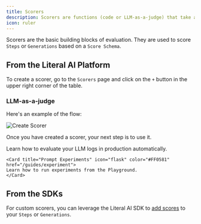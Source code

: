 ```yaml
---
title: Scorers
description: Scorers are functions (code or LLM-as-a-judge) that take an input, output and expected output and return a score.
icon: ruler 
---
```


Scorers are the basic building blocks of evaluation. 
They are used to score `Steps` or `Generations` based on a `Score Schema`.

## From the Literal AI Platform

To create a scorer, go to the `Scorers` page and click on the `+` button in the upper right corner of the table.

### LLM-as-a-judge
Here's an example of the flow:

<Frame caption="Create Scorer">
  <img
    src="/images/create-scorer.gif"
    alt="Create Scorer"
  />
</Frame>

Once you have created a scorer, your next step is to use it.

<CardGroup cols={2}>
    <Card title="Online Evals" icon="wave-pulse" color="#2eb88a" href="/guides/online-evals">
    Learn how to evaluate your LLM logs in production automatically.
    </Card>

    <Card title="Prompt Experiments" icon="flask" color="#FF0581" href="/guides/experiment">
    Learn how to run experiments from the Playground.
    </Card>
</CardGroup>

## From the SDKs

For custom scorers, you can leverage the Literal AI SDK to [add scores](/guides/logs#add-a-score) to your `Steps` or `Generations`.
